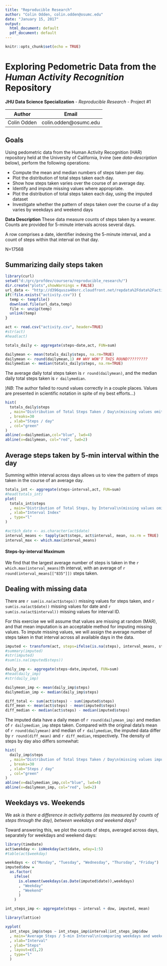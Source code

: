 ```yaml
---
title: "Reproducible Research"
author: "Colin Odden, colin.odden@osumc.edu"
date: "January 15, 2017"
output:
  html_document: default
  pdf_document: default
---
```

  
```r
knitr::opts_chunk$set(echo = TRUE)
```

# Exploring Pedometric Data from the _Human Activity Recognition_ Repository

__JHU Data Science Specialization__ - _Reproducible Research_ - Project #1

Author | Email
---|---
Colin Odden | colin.odden@osumc.edu

<!-- Project Requirements -->
<!-- Code for reading in the dataset and/or processing the data -->
<!-- Histogram of the total number of steps taken each day -->
<!-- Mean and median number of steps taken each day -->
<!-- Time series plot of the average number of steps taken -->
<!-- The 5-minute interval that, on average, contains the maximum number of steps -->
<!-- Code to describe and show a strategy for imputing missing data -->
<!-- Histogram of the total number of steps taken each day after missing values are imputed -->
<!-- Panel plot comparing the average number of steps taken per 5-minute interval across weekdays and weekends -->
<!-- All of the R code needed to reproduce the results (numbers, plots, etc.) in the report -->

## Goals

Using pedometric data from the Human Activity Recognition (HAR) repository held at the University of California, Irvine (see _data-description_ below), perform the following operations:

* Compute the mean and median numbers of steps taken per day.
* Plot the distribution of total steps taken each day.
* Show how steps taken varies over the course of an average day.
* Identify and impute missing values where appropriate.
* Plot the distribution of total steps taken each day, using the imputed dataset
* Investigate whether the pattern of steps taken over the course of a day varies by weekdays and weekend days

__Data Description__
These data measure counts of steps taken by a wearer. Counts are provided for 5-minute intervals across several days.

A row comprises a date, identifier indexing the 5-minute interval, and a count of steps within that interval on that day.

N=17568

## Summarizing daily steps taken

``` r
library(curl)
setwd("d:/grc/profdev/coursera/reproducible_research/")
dir.create("plots",showWarnings = FALSE)
url_data <- "http://d396qusza40orc.cloudfront.net/repdata%2Fdata%2Factivity.zip"
if(!file.exists("activity.csv")) {
  temp <- tempfile()
  download.file(url_data,temp)
  file <- unzip(temp)
  unlink(temp)
}

act <- read.csv("activity.csv", header=TRUE)
#str(act)
#head(act)

totals_daily <- aggregate(steps~date,act, FUN=sum)

dailymean <- mean(totals_daily$steps, na.rm=TRUE)
dailymean <- round(dailymean,1) ## WHY WON'T THIS ROUND?????????
dailymedian <- median(totals_daily$steps, na.rm=TRUE)
```


The average daily total steps taken is `r round(dailymean)`, and the median daily total steps taken is `r dailymedian`.

)_NB_: The author failed to round values correctly in a couple places. Values are presented in scientific notation in spite of my best efforts...)

``` r
hist(
  totals_daily$steps
  , main="Distribution of Total Steps Taken / Day\n(missing values omitted)"
  , breaks=30
  , xlab="Steps / day"
  , col="green"
)
abline(v=dailymedian,col="blue", lwd=4)
abline(v=dailymean, col="red", lwd=2)
```


## Average steps taken by 5-min interval within the day

Summing within interval across days allows us to view the pattern of steps taken in the course of an average day.


```r
totals_int <- aggregate(steps~interval,act, FUN=sum)
#head(totals_int)
plot(
  totals_int$steps
  , main="Distribution of Total Steps, by Interval\n(missing values omitted)"
  , xlab="Interval Index"
  , type="l"
)
```


``` r
#act$ch_date <- as.character(act$date)
interval_means <- tapply(act$steps, act$interval, mean, na.rm = TRUE)
interval_max <- which.max(interval_means)

```

#### Steps-by-interval Maximum

We find that the largest average number of steps is taken in the `r which.max(interval_means)`th interval, with an average of `r round(interval_means[["835"]])` steps taken.

## Dealing with missing data

There are `r sum(is.na(act$steps)) ` missing values for steps taken, and `r sum(is.na(act$date))` missing values for date and `r sum(is.na(act$interval))` missing values for interval ID.

For this exercise we will assume that values are missing at random (MAR), and that mean imputation is an acceptable method for imputing missing values. To impute missing values, we will assign the average number of steps taken in that interval across all available days in the data.


```r
imputed <- transform(act, steps=ifelse(is.na(steps), interval_means, steps))
#summary(imputed)
#str(imputed)
#sum(is.na(imputed$steps))

daily_imp <- aggregate(steps~date,imputed, FUN=sum)
#head(daily_imp)
#str(daily_imp)

dailymean_imp <- mean(daily_imp$steps)
dailymedian_imp <- median(daily_imp$steps)

diff_total <- sum(act$steps) - sum(imputed$steps)
diff_mean <- mean(act$steps) - mean(imputed$steps)
diff_median <- median(act$steps) - median(imputed$steps)
```


The imputed data have a daily mean of `r round(dailymean_imp)` and median of `r dailymedian_imp` steps taken. Compared with the original data's mean of `r round(dailymean)` and median of `r dailymedian`, the imputed data differ by `r round(diff_mean)` and `r diff_median`, respectively. The density of steps by day also differs somewhat:


```r
hist(
  daily_imp$steps
  , main="Distribution of Total Steps Taken / Day\n(missing values imputed)"
  , breaks=30
  , xlab="Steps / day"
  , col="green"
)
abline(v=dailymedian_imp,col="blue", lwd=4)
abline(v=dailymean_imp, col="red", lwd=2)
```

## Weekdays vs. Weekends

We ask _is there a difference in activity patterns (as measured by counts of steps through the day), between weekdays and weekend days?_

Toward answering this, we plot the counts of steps, averaged across days, separately for weekdays and weekend days:

```r
library(timeDate)
act$weekday <- isWeekday(act$date, wday=1:5)
#table(act$weekday)

weekdays <- c("Monday", "Tuesday", "Wednesday", "Thursday", "Friday")
imputed$dow =
  as.factor(
    ifelse(
      is.element(weekdays(as.Date(imputed$date)),weekdays)
      , "Weekday"
      , "Weekend"
      )
    )

int_steps_imp <- aggregate(steps ~ interval + dow, imputed, mean)

library(lattice)

xyplot(
  int_steps_imp$steps ~ int_steps_imp$interval|int_steps_imp$dow
  , main="Average Steps / 5-min Interval\n(comparing weekdays and weekends)"
  , xlab="Interval"
  , ylab="Steps"
  , layout=c(1,2)
  , type="l"
  )

```
